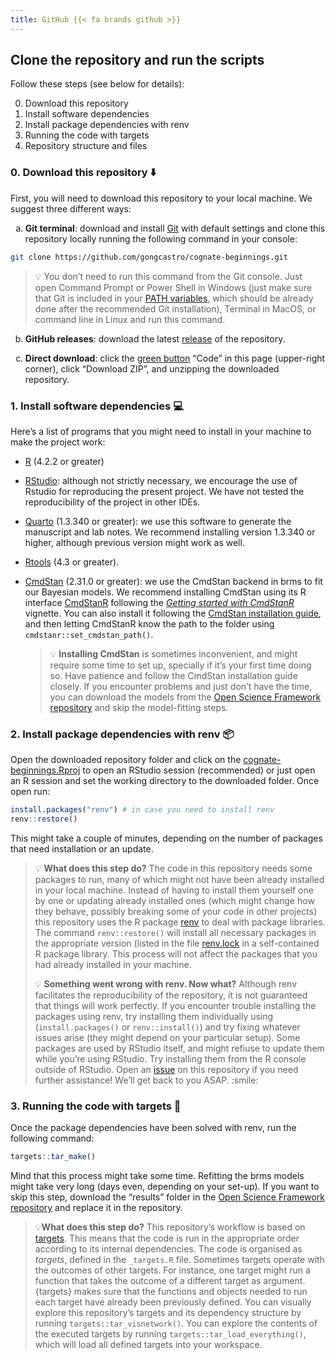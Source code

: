 ---
title: GitHub {{< fa brands github >}}
---

## Clone the repository and run the scripts

Follow these steps (see below for details):

0.  Download this repository
1.  Install software dependencies
2.  Install package dependencies with renv
3.  Running the code with targets
4.  Repository structure and files

### 0. Download this repository ⬇️

First, you will need to download this repository to your local machine.
We suggest three different ways:

a)  **Git terminal**: download and install
    [Git](https://git-scm.com/downloads) with default settings and clone
    this repository locally running the following command in your
    console:

``` bash
git clone https://github.com/gongcastro/cognate-beginnings.git
```

> 💡 You don't need to run this command from the Git console. Just open
> Command Prompt or Power Shell in Windows (just make sure that Git is
> included in your [PATH
> variables](https://www.delftstack.com/howto/git/add-git-to-path-on-windows/),
> which should be already done after the recommended Git installation),
> Terminal in MacOS, or command line in Linux and run this command.

b)  **GitHub releases**: download the latest
    [release](https://github.com/gongcastro/cognate-beginnings/releases)
    of the repository.

c)  **Direct download**: click the [green
    button](https://github.com/gongcastro/cognate-beginnings/archive/refs/heads/main.zip)
    "Code" in this page (upper-right corner), click "Download ZIP", and
    unzipping the downloaded repository.

### 1. Install software dependencies 💻

Here's a list of programs that you might need to install in your machine
to make the project work:

-   [R](https://www.r-project.org/) (4.2.2 or greater)

-   [RStudio](https://posit.co/download/rstudio-desktop/): although not
    strictly necessary, we encourage the use of Rstudio for reproducing
    the present project. We have not tested the reproducibility of the
    project in other IDEs.

-   [Quarto](https://quarto.org/docs/get-started/) (1.3.340 or greater):
    we use this software to generate the manuscript and lab notes. We
    recommend installing version 1.3.340 or higher, although previous
    version might work as well.

-   [Rtools](https://cran.r-project.org/bin/windows/Rtools/) (4.3 or
    greater).

-   [CmdStan](https://mc-stan.org/users/interfaces/cmdstan) (2.31.0 or
    greater): we use the CmdStan backend in brms to fit our Bayesian
    models. We recommend installing CmdStan using its R interface
    [CmdStanR](https://mc-stan.org/cmdstanr/) following the [*Getting
    started with
    CmdStanR*](https://mc-stan.org/cmdstanr/articles/cmdstanr.html)
    vignette. You can also install it following the [CmdStan
    installation guide](https://mc-stan.org/users/interfaces/), and then
    letting CmdStanR know the path to the folder using
    `cmdstanr::set_cmdstan_path()`.

    <div>

    > 💡 **Installing CmdStan** is sometimes inconvenient, and might
    > require some time to set up, specially if it's your first time
    > doing so. Have patience and follow the CmdStan installation guide
    > closely. If you encounter problems and just don't have the time,
    > you can download the models from the [Open Science Framework
    > repository](https://osf.io/hy984/) and skip the model-fitting
    > steps.

    </div>

### 2. Install package dependencies with renv 📦

Open the downloaded repository folder and click on the
[cognate-beginnings.Rproj](cognate-beginnings.Rproj) to open an RStudio
session (recommended) or just open an R session and set the working
directory to the downloaded folder. Once open run:

``` r
install.packages("renv") # in case you need to install renv
renv::restore()
```

This might take a couple of minutes, depending on the number of packages
that need installation or an update.

> 💡 **What does this step do?** The code in this repository needs some
> packages to run, many of which might not have been already installed
> in your local machine. Instead of having to install them yourself one
> by one or updating already installed ones (which might change how they
> behave, possibly breaking some of your code in other projects) this
> repository uses the R package
> [renv](https://rstudio.github.io/renv/articles/renv.html) to deal with
> package libraries. The command `renv::restore()` will install all
> necessary packages in the appropriate version (listed in the file
> [renv.lock](renv.lock) in a self-contained R package library. This
> process will not affect the packages that you had already installed in
> your machine.
>
> 💡 **Something went wrong with renv. Now what?** Although renv
> facilitates the reproducibility of the repository, it is not
> guaranteed that things will work perfectly. If you encounter trouble
> installing the packages using renv, try installing them individually
> using (`install.packages()` or `renv::install()`) and try fixing
> whatever issues arise (they might depend on your particular setup).
> Some packages are used by RStudio itself, and might refiuse to update
> them while you're using RStudio. Try installing them from the R
> console outside of RStudio. Open an
> [issue](https://github.com/gongcastro/cognate-beginnings/issues) on
> this repository if you need further assistance! We'll get back to you
> ASAP. :smile:

### 3. Running the code with targets 🚀

Once the package dependencies have been solved with renv, run the
following command:

``` r
targets::tar_make()
```

Mind that this process might take some time. Refitting the brms models
might take very long (days even, depending on your set-up). If you want
to skip this step, download the "results" folder in the [Open Science
Framework repository](https://osf.io/hy984/) and replace it in the
repository.

> 💡**What does this step do?** This repository's workflow is based on
> [targets](https://books.ropensci.org/targets/). This means that the
> code is run in the appropriate order according to its internal
> dependencies. The code is organised as *targets*, defined in the
> `_targets.R` file. Sometimes targets operate with the outcomes of
> other targets. For instance, one target might run a function that
> takes the outcome of a different target as argument. {targets} makes
> sure that the functions and objects needed to run each target have
> already been previously defined. You can visually explore this
> repository's targets and its dependency structure by running
> `targets::tar_visnetwork()`. You can explore the contents of the
> executed targets by running `targets::tar_load_everything()`, which
> will load all defined targets into your workspace.
